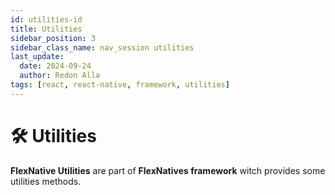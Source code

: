 ```yaml
---
id: utilities-id
title: Utilities
sidebar_position: 3
sidebar_class_name: nav_session utilities
last_update:
  date: 2024-09-24
  author: Redon Alla
tags: [react, react-native, framework, utilities]
---
```


# 🛠 Utilities

**FlexNative Utilities** are part of **FlexNatives framework** witch provides some utilities methods.

<br />
<br />


<DocCardList />